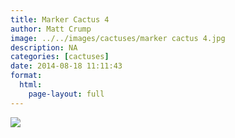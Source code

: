 ```yaml
---
title: Marker Cactus 4
author: Matt Crump
image: ../../images/cactuses/marker cactus 4.jpg
description: NA
categories: [cactuses]
date: 2014-08-18 11:11:43
format:
  html:
    page-layout: full
---
```


![](../../images/cactuses/marker cactus 4.jpg)

